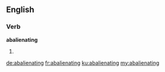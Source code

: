 ==English==

===Verb===
'''abalienating'''

# {{present participle of|[[abalienate]]}}

[[de:abalienating]]
[[fr:abalienating]]
[[ku:abalienating]]
[[my:abalienating]]